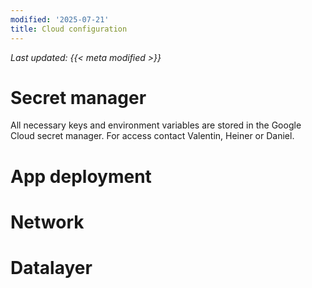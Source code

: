 ```yaml
---
modified: '2025-07-21'
title: Cloud configuration
---
```


_Last updated: {{< meta modified >}}_

# Secret manager

All necessary keys and environment variables are stored in the Google Cloud secret manager. For access contact Valentin, Heiner or Daniel. 

# App deployment



# Network

# Datalayer
